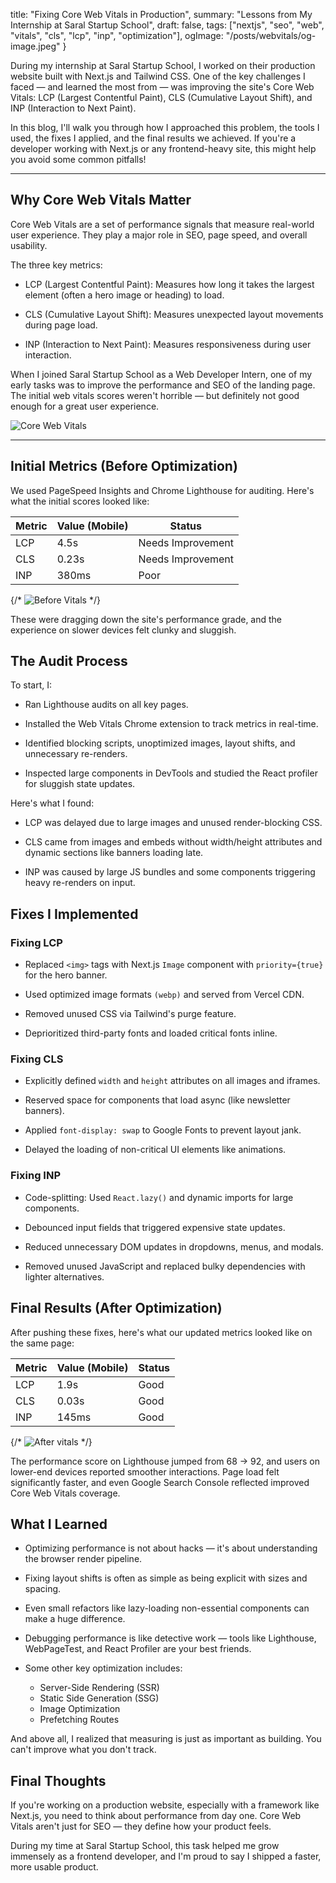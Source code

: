   title: "Fixing Core Web Vitals in Production",
  summary: "Lessons from My Internship at Saral Startup School",
  draft: false,
  tags: ["nextjs", "seo", "web", "vitals", "cls", "lcp", "inp", "optimization"],
  ogImage: "/posts/webvitals/og-image.jpeg"
}


During my internship at Saral Startup School, I worked on their production website built with Next.js and Tailwind CSS. One of the key challenges I faced — and learned the most from — was improving the site's Core Web Vitals: LCP (Largest Contentful Paint), CLS (Cumulative Layout Shift), and INP (Interaction to Next Paint).

In this blog, I'll walk you through how I approached this problem, the tools I used, the fixes I applied, and the final results we achieved. If you're a developer working with Next.js or any frontend-heavy site, this might help you avoid some common pitfalls!

---

## Why Core Web Vitals Matter
Core Web Vitals are a set of performance signals that measure real-world user experience. They play a major role in SEO, page speed, and overall usability.

The three key metrics:

- LCP (Largest Contentful Paint): Measures how long it takes the largest element (often a hero image or heading) to load.

- CLS (Cumulative Layout Shift): Measures unexpected layout movements during page load.

- INP (Interaction to Next Paint): Measures responsiveness during user interaction.

When I joined Saral Startup School as a Web Developer Intern, one of my early tasks was to improve the performance and SEO of the landing page. The initial web vitals scores weren't horrible — but definitely not good enough for a great user experience.

![Core Web Vitals](/posts/webvitals/web-vitals.png)

---

## Initial Metrics (Before Optimization)
We used PageSpeed Insights and Chrome Lighthouse for auditing. Here's what the initial scores looked like:

| Metric | Value (Mobile) |	      Status        |
| ------ | -------------- | ------------------- |
| LCP	   |    4.5s        |   Needs Improvement |
| CLS	   |    0.23s       |   Needs Improvement |
| INP	   |    380ms	      |   Poor              |
{/* ![Before Vitals](/posts/webvitals/before.png) */}

These were dragging down the site's performance grade, and the experience on slower devices felt clunky and sluggish.

##  The Audit Process
To start, I:

- Ran Lighthouse audits on all key pages.

- Installed the Web Vitals Chrome extension to track metrics in real-time.

- Identified blocking scripts, unoptimized images, layout shifts, and unnecessary re-renders.

- Inspected large components in DevTools and studied the React profiler for sluggish state updates.

Here's what I found:

- LCP was delayed due to large images and unused render-blocking CSS.

- CLS came from images and embeds without width/height attributes and dynamic sections like banners loading late.

- INP was caused by large JS bundles and some components triggering heavy re-renders on input.

## Fixes I Implemented
### Fixing LCP
- Replaced `<img>` tags with Next.js `Image` component with `priority={true}` for the hero banner.

- Used optimized image formats `(webp)` and served from Vercel CDN.

- Removed unused CSS via Tailwind's purge feature.

- Deprioritized third-party fonts and loaded critical fonts inline.

### Fixing CLS
- Explicitly defined `width` and `height` attributes on all images and iframes.

- Reserved space for components that load async (like newsletter banners).

- Applied `font-display: swap` to Google Fonts to prevent layout jank.

- Delayed the loading of non-critical UI elements like animations.

### Fixing INP
- Code-splitting: Used `React.lazy()` and dynamic imports for large components.

- Debounced input fields that triggered expensive state updates.

- Reduced unnecessary DOM updates in dropdowns, menus, and modals.

- Removed unused JavaScript and replaced bulky dependencies with lighter alternatives.

## Final Results (After Optimization)
After pushing these fixes, here's what our updated metrics looked like on the same page:

| Metric | Value (Mobile) |	      Status        |
| ------ | -------------- | ------------------- |
| LCP	   |     1.9s       |        Good         |
| CLS	   |     0.03s      |        Good         |
| INP	   |     145ms	    |        Good         |
{/* ![After vitals](/posts/webvitals/after.png) */}

The performance score on Lighthouse jumped from 68 → 92, and users on lower-end devices reported smoother interactions. Page load felt significantly faster, and even Google Search Console reflected improved Core Web Vitals coverage.

## What I Learned
- Optimizing performance is not about hacks — it's about understanding the browser render pipeline.

- Fixing layout shifts is often as simple as being explicit with sizes and spacing.

- Even small refactors like lazy-loading non-essential components can make a huge difference.

- Debugging performance is like detective work — tools like Lighthouse, WebPageTest, and React Profiler are your best friends.

- Some other key optimization includes: 
  - Server-Side Rendering (SSR)
  - Static Side Generation (SSG)
  - Image Optimization
  - Prefetching Routes

And above all, I realized that measuring is just as important as building. You can't improve what you don't track.

## Final Thoughts
If you're working on a production website, especially with a framework like Next.js, you need to think about performance from day one. Core Web Vitals aren't just for SEO — they define how your product feels.

During my time at Saral Startup School, this task helped me grow immensely as a frontend developer, and I'm proud to say I shipped a faster, more usable product.
